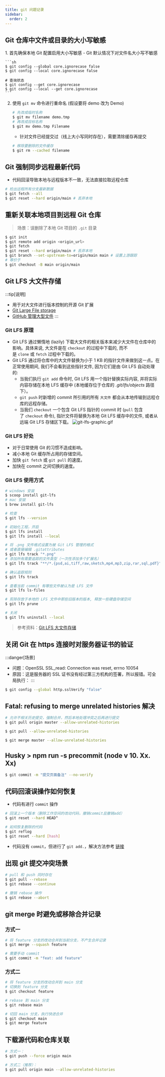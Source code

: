 ```yaml
---
title: git 问题记录
sidebar:
  order: 2
---
```



## Git 仓库中文件或目录的大小写敏感

<Steps>
1. 首先确保本地 Git 配置启用大小写敏感
    - Git 默认情况下对文件名大小写不敏感

    ```sh
    $ git config --global core.ignorecase false
    $ git config --local core.ignorecase false

    # 查询状态
    $ git config --get core.ignorecase
    $ git config --local --get core.ignorecase
    ```

2. 使用 `git mv` 命令进行重命名 (假设要将 demo 改为 Demo)

    ```sh
    # 先改成临时名称
    $ git mv filename demo.tmp
    # 再改成目标名称
    $ git mv demo.tmp Filename
    ```

    - 针对文件已经提交过（线上大小写同时存在），需要清除缓存再提交

    ``` sh
    # 移除要删除的文件缓存
    $ git rm --cached filename
    ```
</Steps>

## Git 强制同步远程最新代码

- 代码回滚导致本地与远程版本不一致，无法直接拉取远程仓库

```bash
# 检出远程所有分支最新数据
$ git fetch --all
$ git reset --hard origin/main # 丢弃本地
```

## 重新关联本地项目到远程 Git 仓库

> 场景：误删除了本地 Git 项目的 `.git` 目录

```sh
$ git init
$ git remote add origin <origin_url>
$ git fetch
$ git reset --hard origin/main # 丢弃本地
$ git branch --set-upstream-to=origin/main main # 设置上游跟踪
# 等价于
$ git checkout -B main origin/main
```

## Git LFS 大文件存储

:::tip[说明]
- 用于对大文件进行版本控制的开源 Git 扩展
- [Git Large File storage](https://git-lfs.com/)
- [GitHub 管理大型文件](https://docs.github.com/zh/repositories/working-with-files/managing-large-files/about-large-files-on-github)
:::

### Git LFS 原理

- Git LFS 通过懒惰地 (lazily) 下载大文件的相关版本来减少大文件在仓库中的影响。具体来说, 大文件是在 `checkout` 的过程中下载的, 而不是 `clone` 或 `fetch` 过程中下载的。
- Git LFS 通过将仓库中的大文件替换为小于 1 KB 的指针文件来做到这一点。在正常使用期间, 我们不会看到这些指针文件, 因为它们是由 Git LFS 自动处理的:
	- 当我们执行 `git add` 命令时, Git LFS 用一个指针替换实际内容,
		并将实际内容存储在本地 LFS 缓存中 (本地缓存位于仓库的 _.git/lfs/objects_ 路径下）。
	- `git push` 时新增的 commit 所引用的所有 `大文件` 都会从本地传输到远程仓库的远程存储。
	- 当我们 `checkout` 一个包含 Git LFS 指针的 commit 时 (`pull` 包含了 `checkout` 命令),
		指针文件将替换为本地 Git LFS 缓存中的文件, 或者从远端 Git LFS 存储区下载。
![git-lfs-graphic.gif](/attachmets/git-lfs-graphic.gif)

### Git LFS 好处

- 对于日常使用 Git 的习惯不造成影响。
- 减小本地 Git 缓存所占用的存储空间。
- 加快 `git fetch` 或 `git pull` 的速度。
- 加快在 commit 之间切换的速度。

### Git LFS 使用方式

```sh
# windows 安装
$ scoop install git-lfs
# mac 安装
$ brew install git-lfs

# 检查
$ git lfs --version

# 初始化工程，开启
$ git lfs install
$ git lfs install --local

# 将 .png 文件格式设置为被 Git LFS 管理的格式
# 或者直接编辑 .gitattributes
$ git lfs track "*.png"
# 添加所有需要追踪的文件类型（一次性添加多个扩展名）
$ git lfs track "**/*.{psd,ai,tiff,raw,sketch,mp4,mp3,zip,rar,sql,pdf}"

# 确认追踪规则
$ git lfs track

# 查看当前 commit 有哪些文件被认为是 LFS 文件
$ git lfs ls-files

# 剪除存放于本地的 LFS 文件中那些旧版本的版本, 释放一些硬盘存储空间
$ git lfs prune

# 关闭
$ git lfs uninstall --local
```

> 参考资料：[Git LFS 大文件存储](https://blog.yusong.me/git/lfs)

## 关闭 Git 在 https 连接时对服务器证书的验证

:::danger[场景]
- 问题：OpenSSL SSL_read: Connection was reset, errno 10054
- 原因：这是服务器的 SSL 证书没有经过第三方机构的签署，所以报错。可全局执行：
:::

```sh
$ git config --global http.sslVerify "false"
```

## Fatal: refusing to merge unrelated histories 解决

```sh
# 允许不相关历史提交，强制合并，然后本地处理冲突之后再进行提交
$ git pull origin master --allow-unrelated-histories

$ git pull --allow-unrelated-histories

$ git merge master --allow-unrelated-histories
```

## Husky > npm run -s precommit (node v 10. Xx. Xx)

```sh
$ git commit -m "提交页面备注" --no-verify
```

## 代码回滚误操作如何恢复

- 代码有进行 `commit` 操作

```sh
# 回滚上一个版本（删除工作空间的改动代码，撤销commit且撤销add）
$ git reset --hard HEAD^

# 如何恢复删除的代码
$ git reflog
$ git reset --hard [hash]
```

- 代码没有 `commit`，但进行了 `git add.`，解决方法参考 [链接](https://juejin.cn/post/6844903602981601294)

## 出现 git 提交冲突场景

```sh
# pull 和 push 同时存在
$ git pull --rebase
$ git rebase --continue

# 撤销 rebase 操作
$ git rebase --abort
```

## git merge 时避免或移除合并记录

### 方式一

```sh
# 将 feature 分支的改动合并到当前分支，不产生合并记录
$ git merge --squash feature

# 需要手动 commit
$ git commit -m "feat: add feature"
```

### 方式二

```sh
# 将 feature 分支的改动合并到 main 分支
# 切换到 feature 分支
$ git checkout feature

# rebase 到 main 分支
$ git rebase main

# 切回 main 分支，执行快进合并
$ git checkout main
$ git merge feature
```

## 下载源代码和仓库关联

```bash
# 方式一：
$ git push --force origin main

# 方式二（推荐）：
$ git pull origin main --allow-unrelated-histories
```
